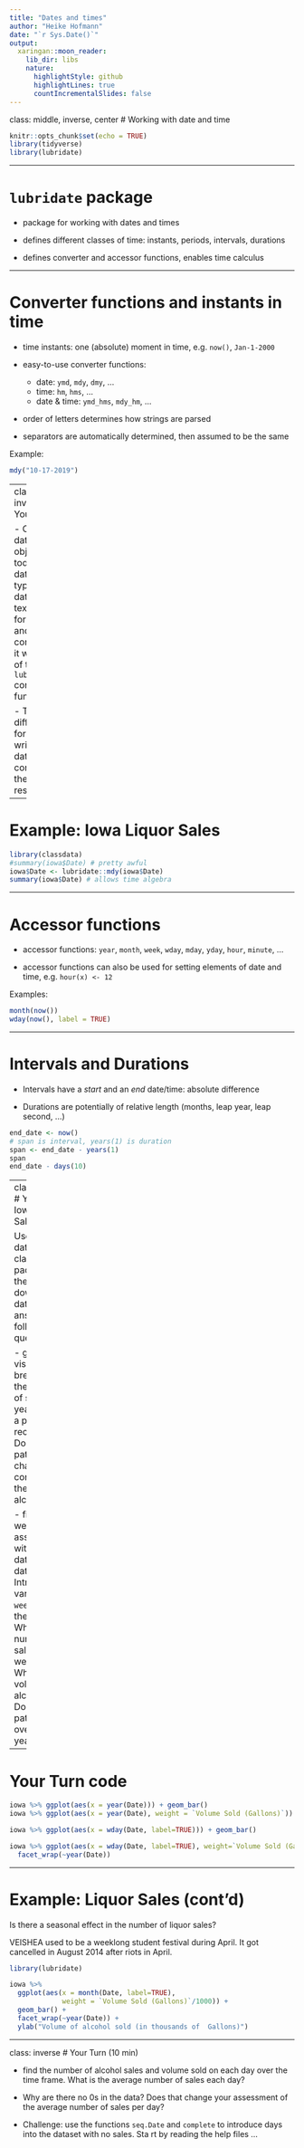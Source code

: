 ```yaml
---
title: "Dates and times"
author: "Heike Hofmann"
date: "`r Sys.Date()`"
output:
  xaringan::moon_reader:
    lib_dir: libs
    nature:
      highlightStyle: github
      highlightLines: true
      countIncrementalSlides: false
---
```

class: middle, inverse, center
# Working with date and time

```r
knitr::opts_chunk$set(echo = TRUE)
library(tidyverse)
library(lubridate)
```


---

# `lubridate` package

- package for working with dates and times

- defines different classes of time: instants, periods, intervals, durations

- defines converter and accessor functions, enables time calculus

---

# Converter functions and instants in time

- time instants: one (absolute) moment in time, e.g. `now()`, `Jan-1-2000`

- easy-to-use converter functions: 
    - date: `ymd`, `mdy`, `dmy`, ...
    - time: `hm`, `hms`, ...
    - date & time: `ymd_hms`, `mdy_hm`, ...

- order of letters determines how strings are parsed

- separators are automatically determined, then assumed to be the same

Example:
```r
mdy("10-17-2019")
```

---
class: inverse
# Your Turn 

- Create date objects for today's date by typing the date in text format and converting it with one of the `lubridate` converter functions. 

- Try different formats of writing the date and compare the end results.

---

# Example: Iowa Liquor Sales

```r
library(classdata)
#summary(iowa$Date) # pretty awful 
iowa$Date <- lubridate::mdy(iowa$Date)
summary(iowa$Date) # allows time algebra
```


---

# Accessor functions


- accessor functions: `year`, `month`, `week`, `wday`, `mday`, `yday`, `hour`, `minute`, ...

- accessor functions can also be used for setting elements of date and time, e.g. `hour(x) <- 12`

Examples:

```r
month(now())
wday(now(), label = TRUE)
```

---

# Intervals and Durations

- Intervals have a *start* and an *end* date/time: absolute difference

- Durations are potentially of relative length (months, leap year, leap second, ...)

```r
end_date <- now()
# span is interval, years(1) is duration
span <- end_date - years(1)
span
end_date - days(10)
```


---
class: inverse
# Your Turn: Iowa Liquor Sales (cont'd)

Use the `iowa` data from the classdata package (or the directly downloaded data) to answer the following questions:

- give a visual breakdown of the number of sales by year. Is there a pattern recognizable? Does that pattern change when considering the volume of alcohol sold?

- find the weekday associated with each date in the data. Introduce a variable `weekday` into the dataset. What is the number of sales by weekday? What is the volume of alcohol sold? Does that pattern hold over the years?

---

# Your Turn code

```r
iowa %>% ggplot(aes(x = year(Date))) + geom_bar()
iowa %>% ggplot(aes(x = year(Date), weight = `Volume Sold (Gallons)`)) + geom_bar()

iowa %>% ggplot(aes(x = wday(Date, label=TRUE))) + geom_bar()

iowa %>% ggplot(aes(x = wday(Date, label=TRUE), weight=`Volume Sold (Gallons)`)) + geom_bar() + 
  facet_wrap(~year(Date))

```

---

# Example: Liquor Sales (cont'd)

Is there a seasonal effect in the number of liquor sales?

VEISHEA used to be a weeklong student festival during April. It got cancelled in August 2014 after riots in April. 

```r
library(lubridate)

iowa %>% 
  ggplot(aes(x = month(Date, label=TRUE), 
             weight = `Volume Sold (Gallons)`/1000)) + 
  geom_bar() + 
  facet_wrap(~year(Date)) +
  ylab("Volume of alcohol sold (in thousands of  Gallons)")
```

---
class: inverse
# Your Turn (10 min)

- find the number of alcohol sales and volume sold on each day over the time frame. What is the average number of sales each day?

- Why are there no 0s in the data? Does that change your assessment of the average number of sales per day?

- Challenge: use the functions `seq.Date` and `complete`  to introduce days into the dataset with no sales. Sta
rt by reading the help files ... 

<!--
```r

iowa %>%
  mutate(
    Date = ymd(Date)
  ) %>%
  complete(Date = seq(from=as.Date("2012-01-03"), to =as.Date("2019-09-30"), by="day")) %>%
    group_by(Date) %>%
    summarize(n = n()-1) %>% summary()
```
-->
